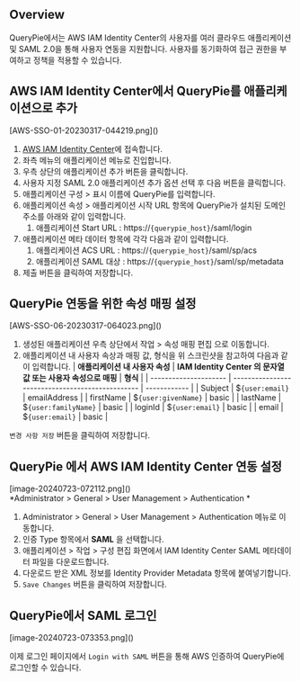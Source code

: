 ## Overview

QueryPie에서는 AWS IAM Identity Center의 사용자를 여러 클라우드 애플리케이션 및 SAML 2.0을 통해 사용자 연동을 지원합니다. 사용자를 동기화하여 접근 권한을 부여하고 정책을 적용할 수 있습니다.

## AWS IAM Identity Center에서 QueryPie를 애플리케이션으로 추가

<p align="center">
<div>[AWS-SSO-01-20230317-044219.png]()</div>
</p>

1. [AWS IAM Identity Center](https://ap-northeast-2.console.aws.amazon.com/singlesignon/applications/home)에 접속합니다.
2. 좌측 메뉴의 애플리케이션 메뉴로 진입합니다.
3. 우측 상단의 애플리케이션 추가 버튼을 클릭합니다.
4. 사용자 지정 SAML 2.0 애플리케이션 추가 옵션 선택 후 다음 버튼을 클릭합니다.
5. 애플리케이션 구성 &gt; 표시 이름에 QueryPie를 입력합니다.
6. 애플리케이션 속성 &gt; 애플리케이션 시작 URL 항목에 QueryPie가 설치된 도메인 주소를 아래와 같이 입력합니다.
    1. 애플리케이션 Start URL : https://`{querypie_host}`/saml/login
7. 애플리케이션 메타 데이터 항목에 각각 다음과 같이 입력합니다. 
    1. 애플리케이션 ACS URL : https://`{querypie_host}`/saml/sp/acs
    2. 애플리케이션 SAML 대상 : https://`{querypie_host}`/saml/sp/metadata
8. 제출 버튼을 클릭하여 저장합니다.


## QueryPie 연동을 위한 속성 매핑 설정

<p align="center">
<div>[AWS-SSO-06-20230317-064023.png]()</div>
</p>

1. 생성된 애플리케이션 우측 상단에서 작업 &gt; 속성 매핑 편집 으로 이동합니다.
2. 애플리케이션 내 사용자 속상과 매핑 값, 형식을 위 스크린샷을 참고하여 다음과 같이 입력합니다.
|  **애플리케이션 내 사용자 속성**  |  **IAM Identity Center 의 문자열 값 또는 사용자 속성으로 매핑**  |  **형식**      |
| --------------------- | ------------------------------------------------ | ------------ |
| Subject               | $`{user:email}`                                  | emailAddress |
| firstName             | $`{user:givenName}`                              | basic        |
| lastName              | $`{user:familyName}`                             | basic        |
| loginId               | $`{user:email}`                                  | basic        |
| email                 | $`{user:email}`                                  | basic        |

`변경 사항 저장` 버튼을 클릭하여 저장합니다.

## QueryPie 에서 AWS IAM Identity Center 연동 설정

<p align="center">
<div>[image-20240723-072112.png]()</div>
*Administrator &gt; General &gt; User Management &gt; Authentication *
</p>

1. Administrator &gt; General &gt; User Management &gt; Authentication 메뉴로 이동합니다.
2. 인증 Type 항목에서  **SAML** 을 선택합니다.
3. 애플리케이션 &gt; 작업 &gt; 구성 편집 화면에서 IAM Identity Center SAML 메타데이터 파일을 다운로드합니다.
4. 다운로드 받은 XML 정보를 Identity Provider Metadata 항목에 붙여넣기합니다.
5. `Save Changes` 버튼을 클릭하여 저장합니다.

## QueryPie에서 SAML 로그인

<p align="center">
<div>[image-20240723-073353.png]()</div>
</p>

이제 로그인 페이지에서 `Login with SAML` 버튼을 통해 AWS 인증하여 QueryPie에 로그인할 수 있습니다.


